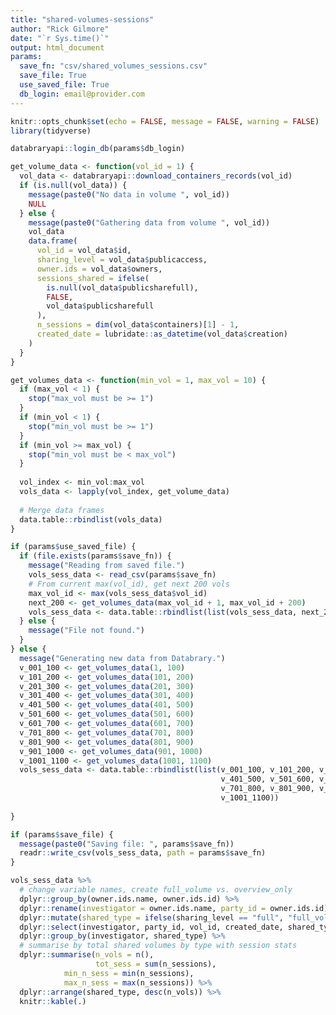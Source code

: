 ```yaml
---
title: "shared-volumes-sessions"
author: "Rick Gilmore"
date: "`r Sys.time()`"
output: html_document
params:
  save_fn: "csv/shared_volumes_sessions.csv"
  save_file: True
  use_saved_file: True
  db_login: email@provider.com
---
```


```r
knitr::opts_chunk$set(echo = FALSE, message = FALSE, warning = FALSE)
library(tidyverse)

databraryapi::login_db(params$db_login)
```

```r
get_volume_data <- function(vol_id = 1) {
  vol_data <- databraryapi::download_containers_records(vol_id)
  if (is.null(vol_data)) {
    message(paste0("No data in volume ", vol_id))
    NULL
  } else {
    message(paste0("Gathering data from volume ", vol_id))
    vol_data
    data.frame(
      vol_id = vol_data$id,
      sharing_level = vol_data$publicaccess,
      owner.ids = vol_data$owners,
      sessions_shared = ifelse(
        is.null(vol_data$publicsharefull),
        FALSE,
        vol_data$publicsharefull
      ),
      n_sessions = dim(vol_data$containers)[1] - 1,
      created_date = lubridate::as_datetime(vol_data$creation)
    )
  }
}

get_volumes_data <- function(min_vol = 1, max_vol = 10) {
  if (max_vol < 1) {
    stop("max_vol must be >= 1")
  }
  if (min_vol < 1) {
    stop("min_vol must be >= 1")
  }
  if (min_vol >= max_vol) {
    stop("min_vol must be < max_vol")
  }
  
  vol_index <- min_vol:max_vol
  vols_data <- lapply(vol_index, get_volume_data)
  
  # Merge data frames
  data.table::rbindlist(vols_data)
}
```

```r
if (params$use_saved_file) {
  if (file.exists(params$save_fn)) {
    message("Reading from saved file.")
    vols_sess_data <- read_csv(params$save_fn)
    # From current max(vol_id), get next 200 vols
    max_vol_id <- max(vols_sess_data$vol_id)
    next_200 <- get_volumes_data(max_vol_id + 1, max_vol_id + 200)
    vols_sess_data <- data.table::rbindlist(list(vols_sess_data, next_200))
  } else {
    message("File not found.")
  }
} else {
  message("Generating new data from Databrary.")
  v_001_100 <- get_volumes_data(1, 100)
  v_101_200 <- get_volumes_data(101, 200)
  v_201_300 <- get_volumes_data(201, 300)
  v_301_400 <- get_volumes_data(301, 400)
  v_401_500 <- get_volumes_data(401, 500)
  v_501_600 <- get_volumes_data(501, 600)
  v_601_700 <- get_volumes_data(601, 700)
  v_701_800 <- get_volumes_data(701, 800)
  v_801_900 <- get_volumes_data(801, 900)
  v_901_1000 <- get_volumes_data(901, 1000)
  v_1001_1100 <- get_volumes_data(1001, 1100)
  vols_sess_data <- data.table::rbindlist(list(v_001_100, v_101_200, v_201_300, v_301_400,
                                               v_401_500, v_501_600, v_601_700,
                                               v_701_800, v_801_900, v_901_1000,
                                               v_1001_1100))
  
}

if (params$save_file) {
  message(paste0("Saving file: ", params$save_fn))
  readr::write_csv(vols_sess_data, path = params$save_fn)
}
```

```r
vols_sess_data %>%
  # change variable names, create full_volume vs. overview_only
  dplyr::group_by(owner.ids.name, owner.ids.id) %>%
  dplyr::rename(investigator = owner.ids.name, party_id = owner.ids.id) %>%
  dplyr::mutate(shared_type = ifelse(sharing_level == "full", "full_volume", "overview_only")) %>%
  dplyr::select(investigator, party_id, vol_id, created_date, shared_type, n_sessions) %>%
  dplyr::group_by(investigator, shared_type) %>%
  # summarise by total shared volumes by type with session stats
  dplyr::summarise(n_vols = n(), 
                   tot_sess = sum(n_sessions),
            min_n_sess = min(n_sessions),  
            max_n_sess = max(n_sessions)) %>%
  dplyr::arrange(shared_type, desc(n_vols)) %>%
  knitr::kable(.)
```

